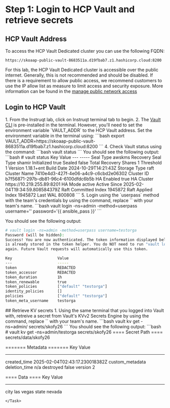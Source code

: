 # Step 1: Login to HCP Vault and retrieve secrets
## HCP Vault Address
To access the HCP Vault Dedicated cluster you can use the following FQDN:
```
https://skoaap-public-vault-8683511a.d19fbab7.z1.hashicorp.cloud:8200
```
For this lab, the HCP Vault Dedicated cluster is accessible over the public internet. Generally, this is not recommended and should be disabled. 
If there is a requirement to allow public access, we recommend customers to use the IP allow list as measure to limit access and security exposure. 
More information can be found in the <a href="https://developer.hashicorp.com/hcp/docs/vault/get-started/manage-public-access" target="_blank" rel="noopener noreferrer">manage public network access</a>

## Login to HCP Vault
<Task id="vault_login">
1. From the Instruqt lab, click on Instruqt terminal tab to begin.
2. The <a href="https://developer.hashicorp.com/vault/docs/commands" target="_blank" rel="noopener noreferrer">Vault CLI</a> is pre-installed in the terminal. However, you'll need to set the environment variable `VAULT_ADDR` to the HCP Vault address. Set the environment variable in the terminal using:
```bash
export VAULT_ADDR=https://skoaap-public-vault-8683511a.d19fbab7.z1.hashicorp.cloud:8200
```
4. Check Vault status using the command:
```bash
vault status
```
You should see the following output:
```bash
# vault status
Key                      Value
---                      -----
Seal Type                awskms
Recovery Seal Type       shamir
Initialized              true
Sealed                   false
Total Recovery Shares    1
Threshold                1
Version                  1.18.1+ent
Build Date               2024-10-29T14:21:43Z
Storage Type             raft
Cluster Name             7410e4d3-427f-4e06-a4c9-c6cbd2e06302
Cluster ID               b7f56871-297b-db81-96c4-6100dfdc6b5b
HA Enabled               true
HA Cluster               https://10.219.255.89:8201
HA Mode                  active
Active Since             2025-02-04T19:34:59.808584379Z
Raft Committed Index     1945872
Raft Applied Index       1945872
Last WAL                 800808
```
5. Login using the `userpass` method with the team's credentials by using the command, replace `<team_name>` with your team's name.
```bash
vault login -ns=admin -method=userpass username='<team_name>' password='{{ ansible_pass }}'
```

You should see the following output:
```bash
# vault login -ns=admin -method=userpass username=testorga
Password (will be hidden): 
Success! You are now authenticated. The token information displayed below
is already stored in the token helper. You do NOT need to run "vault login"
again. Future Vault requests will automatically use this token.

Key                    Value
---                    -----
token                  REDACTED
token_accessor         REDACTED
token_duration         1h
token_renewable        true
token_policies         ["default" "testorga"]
identity_policies      []
policies               ["default" "testorga"]
token_meta_username    testorga
```

</Task>
## Retrieve KV secrets
<Task id="read_kv_secrets">
1. Using the same terminal that you logged into Vault with, retreive a secret from Vault's KVv2 Secrets Engine by using the command, replace `<team_name>` with your team's name.
```bash
vault kv get -ns=admin/<team_name> secrets/skofy26
```
You should see the following output:
```bash
# vault kv get -ns=admin/testorga secrets/skofy26
==== Secret Path ====
secrets/data/skofy26

======= Metadata =======
Key                Value
---                -----
created_time       2025-02-04T02:43:17.230018382Z
custom_metadata    <nil>
deletion_time      n/a
destroyed          false
version            2

==== Data ====
Key      Value
---      -----
city     las vegas
state    nevada
```
</Task>